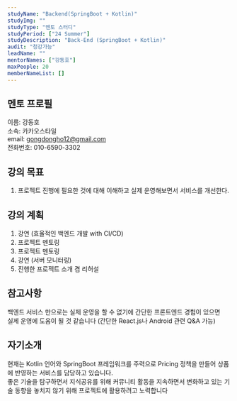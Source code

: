 ```yaml
---
studyName: "Backend(SpringBoot + Kotlin)"
studyImg: ""
studyType: "멘토 스터디"
studyPeriod: ["24 Summer"]
studyDescription: "Back-End (SpringBoot + Kotlin)"
audit: "청강가능"
leadName: ""
mentorNames: ["강동호"]
maxPeople: 20
memberNameList: []
---
```


## 멘토 프로필
이름: 강동호  
소속: 카카오스타일  
email: gongdongho12@gmail.com    
전화번호: 010-6590-3302  

## 강의 목표
1. 프로젝트 진행에 필요한 것에 대해 이해하고 실제 운영해보면서 서비스를 개선한다.


## 강의 계획
1. 강연 (효율적인 백엔드 개발 with CI/CD)
2. 프로젝트 멘토링
3. 프로젝트 멘토링
4. 강연 (서버 모니터링)
5. 진행한 프로젝트 소개 겸 리허설

## 참고사항
백엔드 서비스 만으로는 실제 운영을 할 수 없기에 간단한 프론트엔드 경험이 있으면  
실제 운영에 도움이 될 것 같습니다 (간단한 React.js나 Android 관련 Q&A 가능)


## 자기소개

현재는 Kotlin 언어와 SpringBoot 프레임워크를 주력으로 Pricing 정책을 만들어 상품에 반영하는 서비스를 담당하고 있습니다.  
좋은 기술을 탐구하면서 지식공유를 위해 커뮤니티 활동을 지속하면서 변화하고 있는 기술 동향을 놓치지 않기 위해 프로젝트에 활용하려고 노력합니다